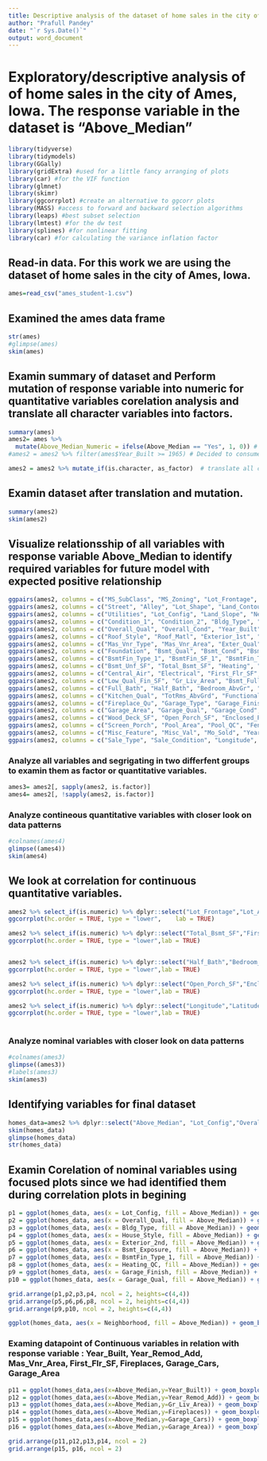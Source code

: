 ---
title: Descriptive analysis of the dataset of home sales in the city of Ames, Iowa for BAN 502 Project Phase 1.
author: "Prafull Pandey"
date: "`r Sys.Date()`"
output: word_document
---
# Exploratory/descriptive analysis of of home sales in the city of Ames, Iowa. The response variable in the dataset is “Above_Median”

```{r Sourcing Libraries}
library(tidyverse)
library(tidymodels)
library(GGally)
library(gridExtra) #used for a little fancy arranging of plots
library(car) #for the VIF function
library(glmnet)
library(skimr)
library(ggcorrplot) #create an alternative to ggcorr plots
library(MASS) #access to forward and backward selection algorithms
library(leaps) #best subset selection
library(lmtest) #for the dw test
library(splines) #for nonlinear fitting
library(car) #for calculating the variance inflation factor
```

## Read-in data. For this work we are using the dataset of home sales in the city of Ames, Iowa.

```{r}
ames=read_csv("ames_student-1.csv")
```


## Examined the ames data frame
```{r}
str(ames)
#glimpse(ames)
skim(ames)
```

## Examin summary of dataset and Perform mutation of response variable into numeric for quantitative variables corelation analysis and translate all character variables into factors.
```{r Data range selection to limit observations, mutate and translate all characters into factors}
summary(ames)
ames2= ames %>%
  mutate(Above_Median_Numeric = ifelse(Above_Median == "Yes", 1, 0)) # to estimate correlation with quantitative or continuous variables.
#ames2 = ames2 %>% filter(ames$Year_Built >= 1965) # Decided to consume full data

ames2 = ames2 %>% mutate_if(is.character, as_factor)  # translate all character variables to factor variables.

```

## Examin dataset after translation and mutation.


```{r Examin ames2 dataset}
summary(ames2)
skim(ames2)
```

## Visualize relationsship of all variables with response variable Above_Median to identify required variables for future model with expected positive relationship
```{r}
ggpairs(ames2, columns = c("MS_SubClass", "MS_Zoning", "Lot_Frontage", "Lot_Area","Above_Median"),cardinality_threshold = 50)
ggpairs(ames2, columns = c("Street", "Alley", "Lot_Shape", "Land_Contour","Above_Median"))
ggpairs(ames2, columns = c("Utilities", "Lot_Config", "Land_Slope", "Neighborhood","Above_Median"),cardinality_threshold = 50)
ggpairs(ames2, columns = c("Condition_1", "Condition_2", "Bldg_Type", "House_Style","Above_Median"))
ggpairs(ames2, columns = c("Overall_Qual", "Overall_Cond", "Year_Built", "Year_Remod_Add","Above_Median"))
ggpairs(ames2, columns = c("Roof_Style", "Roof_Matl", "Exterior_1st", "Exterior_2nd","Above_Median"),cardinality_threshold = 50)
ggpairs(ames2, columns = c("Mas_Vnr_Type", "Mas_Vnr_Area", "Exter_Qual", "Exter_Cond","Above_Median"))
ggpairs(ames2, columns = c("Foundation", "Bsmt_Qual", "Bsmt_Cond", "Bsmt_Exposure","Above_Median"))
ggpairs(ames2, columns = c("BsmtFin_Type_1", "BsmtFin_SF_1", "BsmtFin_Type_2", "BsmtFin_SF_2","Above_Median"))
ggpairs(ames2, columns = c("Bsmt_Unf_SF", "Total_Bsmt_SF", "Heating", "Heating_QC","Above_Median"))
ggpairs(ames2, columns = c("Central_Air", "Electrical", "First_Flr_SF", "Second_Flr_SF","Above_Median"))
ggpairs(ames2, columns = c("Low_Qual_Fin_SF", "Gr_Liv_Area", "Bsmt_Full_Bath", "Bsmt_Half_Bath","Above_Median"))
ggpairs(ames2, columns = c("Full_Bath", "Half_Bath", "Bedroom_AbvGr", "Kitchen_AbvGr","Above_Median"))
ggpairs(ames2, columns = c("Kitchen_Qual", "TotRms_AbvGrd", "Functional", "Fireplaces","Above_Median"))
ggpairs(ames2, columns = c("Fireplace_Qu", "Garage_Type", "Garage_Finish", "Garage_Cars","Above_Median"))
ggpairs(ames2, columns = c("Garage_Area", "Garage_Qual", "Garage_Cond", "Paved_Drive","Above_Median"))
ggpairs(ames2, columns = c("Wood_Deck_SF", "Open_Porch_SF", "Enclosed_Porch", "Three_season_porch","Above_Median"),cardinality_threshold = 251)
ggpairs(ames2, columns = c("Screen_Porch", "Pool_Area", "Pool_QC", "Fence","Above_Median"),cardinality_threshold = 251)
ggpairs(ames2, columns = c("Misc_Feature", "Misc_Val", "Mo_Sold", "Year_Sold","Above_Median"))
ggpairs(ames2, columns = c("Sale_Type", "Sale_Condition", "Longitude", "Latitude","Above_Median"))


```
### Analyze all variables and segrigating in two differfent groups to examin them as factor or quantitative variables.
```{r Segrigating and analyzing}

ames3= ames2[, sapply(ames2, is.factor)]
ames4= ames2[, !sapply(ames2, is.factor)]

```
### Analyze contineous quantitative variables with closer look on data patterns

```{r}
#colnames(ames4)
glimpse((ames4))
skim(ames4)
```


## We look at correlation for continuous quantitative variables. 
```{r}
ames2 %>% select_if(is.numeric) %>% dplyr::select("Lot_Frontage","Lot_Area", "Year_Built","Year_Remod_Add","Mas_Vnr_Area","BsmtFin_SF_1","BsmtFin_SF_2","Bsmt_Unf_SF","Above_Median_Numeric") %>% cor() %>%
ggcorrplot(hc.order = TRUE, type = "lower",    lab = TRUE)

ames2 %>% select_if(is.numeric) %>% dplyr::select("Total_Bsmt_SF","First_Flr_SF","Second_Flr_SF","Low_Qual_Fin_SF","Gr_Liv_Area","Bsmt_Full_Bath","Bsmt_Half_Bath","Full_Bath","Above_Median_Numeric") %>% cor() %>%
ggcorrplot(hc.order = TRUE, type = "lower",lab = TRUE)


ames2 %>% select_if(is.numeric) %>% dplyr::select("Half_Bath","Bedroom_AbvGr","Kitchen_AbvGr","TotRms_AbvGrd","Fireplaces","Garage_Cars","Garage_Area","Wood_Deck_SF","Above_Median_Numeric") %>% cor() %>%
ggcorrplot(hc.order = TRUE, type = "lower",lab = TRUE)

ames2 %>% select_if(is.numeric) %>% dplyr::select("Open_Porch_SF","Enclosed_Porch","Three_season_porch","Screen_Porch","Pool_Area","Misc_Val","Mo_Sold","Year_Sold","Above_Median_Numeric") %>% cor() %>%
ggcorrplot(hc.order = TRUE, type = "lower",lab = TRUE)

ames2 %>% select_if(is.numeric) %>% dplyr::select("Longitude","Latitude","Above_Median_Numeric") %>% cor() %>%
ggcorrplot(hc.order = TRUE, type = "lower",lab = TRUE)
 
```

### Analyze nominal variables with closer look on data patterns

```{r}
#colnames(ames3)
glimpse((ames3))
#labels(ames3)
skim(ames3)
```



## Identifying variables for final dataset
```{r Prepare final dataset}
homes_data=ames2 %>% dplyr::select("Above_Median", "Lot_Config","Overall_Qual","Neighborhood","Bldg_Type", "House_Style","Exterior_2nd","Bsmt_Exposure","BsmtFin_Type_1", "Heating_QC","Garage_Finish","Garage_Qual", "Year_Built", "Year_Remod_Add","Gr_Liv_Area" ,"Fireplaces","Garage_Cars","Garage_Area")
skim(homes_data)
glimpse(homes_data)
str(homes_data)
```

## Examin Corelation of nominal variables using focused plots since we had identified them during correlation plots in begining 
```{r Data visalization for Nominal group 1}

p1 = ggplot(homes_data, aes(x = Lot_Config, fill = Above_Median)) + geom_bar(position = "fill") + theme(axis.text.x = element_text(angle = 90, size = 8, vjust = 0.5, hjust=1))
p2 = ggplot(homes_data, aes(x = Overall_Qual, fill = Above_Median)) + geom_bar(position = "fill") + theme(axis.text.x = element_text(angle = 90, size = 8, vjust = 0.5, hjust=1))
p3 = ggplot(homes_data, aes(x = Bldg_Type, fill = Above_Median)) + geom_bar(position = "fill") + theme(axis.text.x = element_text(angle = 90, size = 8, vjust = 0.5, hjust=1))
p4 = ggplot(homes_data, aes(x = House_Style, fill = Above_Median)) + geom_bar(position = "fill") + theme(axis.text.x = element_text(angle = 90, size = 8, vjust = 0.5, hjust=1))
p5 = ggplot(homes_data, aes(x = Exterior_2nd, fill = Above_Median)) + geom_bar(position = "fill") + theme(axis.text.x = element_text(angle = 90, size = 8, vjust = 0.5, hjust=1))
p6 = ggplot(homes_data, aes(x = Bsmt_Exposure, fill = Above_Median)) + geom_bar(position = "fill") + theme(axis.text.x = element_text(angle = 90, size = 8, vjust = 0.5, hjust=1))
p7 = ggplot(homes_data, aes(x = BsmtFin_Type_1, fill = Above_Median)) + geom_bar(position = "fill") + theme(axis.text.x = element_text(angle = 90, size = 8, vjust = 0.5, hjust=1))
p8 = ggplot(homes_data, aes(x = Heating_QC, fill = Above_Median)) + geom_bar(position = "fill") + theme(axis.text.x = element_text(angle = 90, size = 8, vjust = 0.5, hjust=1))
p9 = ggplot(homes_data, aes(x = Garage_Finish, fill = Above_Median)) + geom_bar(position = "fill") + theme(axis.text.x = element_text(angle = 90, size = 8, vjust = 0.5, hjust=1))
p10 = ggplot(homes_data, aes(x = Garage_Qual, fill = Above_Median)) + geom_bar(position = "fill") + theme(axis.text.x = element_text(angle = 90, size = 8, vjust = 0.5, hjust=1))

grid.arrange(p1,p2,p3,p4, ncol = 2, heights=c(4,4))
grid.arrange(p5,p6,p6,p8, ncol = 2, heights=c(4,4))
grid.arrange(p9,p10, ncol = 2, heights=c(4,4))

```

```{r Data visalization for Nominal group 2}
ggplot(homes_data, aes(x = Neighborhood, fill = Above_Median)) + geom_bar(position = "fill") + theme(axis.text.x = element_text(angle = 60, size = 9, vjust = 0.6, hjust=0.6))
```




### Examing datapoint of Continuous variables in relation with response variable : Year_Built, Year_Remod_Add, Mas_Vnr_Area, First_Flr_SF, Fireplaces, Garage_Cars, Garage_Area	

```{r Data visalization for Continuous group 2}

p11 = ggplot(homes_data,aes(x=Above_Median,y=Year_Built)) + geom_boxplot() + geom_jitter(alpha = 0.15) + theme_bw() 
p12 = ggplot(homes_data,aes(x=Above_Median,y=Year_Remod_Add)) + geom_boxplot() + geom_jitter(alpha = 0.15) + theme_bw() 
p13 = ggplot(homes_data,aes(x=Above_Median,y=Gr_Liv_Area)) + geom_boxplot() + geom_jitter(alpha = 0.15) + theme_bw()
p14 = ggplot(homes_data,aes(x=Above_Median,y=Fireplaces)) + geom_boxplot() + geom_jitter(alpha = 0.15) + theme_bw() 
p15 = ggplot(homes_data,aes(x=Above_Median,y=Garage_Cars)) + geom_boxplot() + geom_jitter(alpha = 0.15) + theme_bw()
p16 = ggplot(homes_data,aes(x=Above_Median,y=Garage_Area)) + geom_boxplot() + geom_jitter(alpha = 0.15) + theme_bw() 

grid.arrange(p11,p12,p13,p14, ncol = 2)
grid.arrange(p15, p16, ncol = 2)

```

